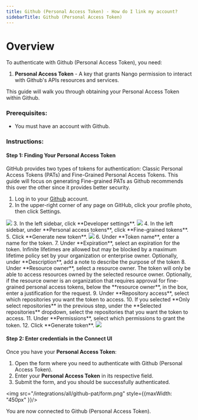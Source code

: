 ```yaml
---
title: Github (Personal Access Token) - How do I link my account?
sidebarTitle: Github (Personal Access Token)
---
```


# Overview

To authenticate with Github (Personal Access Token), you need:
1. **Personal Access Token** - A key that grants Nango permission to interact with Github's APIs resources and services.

This guide will walk you through obtaining your Personal Access Token within Github.

### Prerequisites:

- You must have an account with Github.

### Instructions:

#### Step 1: Finding Your Personal Access Token
<Note>GitHub provides two types of tokens for authentication: Classic Personal Access Tokens (PATs) and Fine-Grained Personal Access Tokens. This guide will focus on generating Fine-grained PATs as Github recommends this over the other since it provides better security.</Note>
1. Log in to your [Github](http://github.com/) account.
2. In the upper-right corner of any page on GitHub, click your profile photo, then click  Settings.
<img src="/integrations/all/github-pat/settings.png" />
3. In the left sidebar, click  **Developer settings**.
<img src="/integrations/all/github-pat/developer_settings.png" />
4. In the left sidebar, under **Personal access tokens**, click **Fine-grained tokens**.
5. Click **Generate new token**.
<img src="/integrations/all/github-pat/fine_grained_tokens.png" />
6. Under **Token name**, enter a name for the token.
7. Under **Expiration**, select an expiration for the token. Infinite lifetimes are allowed but may be blocked by a maximum lifetime policy set by your organization or enterprise owner.
<Tip>Optionally, under **Description**, add a note to describe the purpose of the token</Tip>
8. Under **Resource owner**, select a resource owner. The token will only be able to access resources owned by the selected resource owner.
<Tip>Optionally, if the resource owner is an organization that requires approval for fine-grained personal access tokens, below the **resource owner**, in the box, enter a justification for the request. </Tip>
9. Under **Repository access**, select which repositories you want the token to access. 
10. If you selected **Only select repositories** in the previous step, under the **Selected repositories** dropdown, select the repositories that you want the token to access.
11. Under **Permissions**, select which permissions to grant the token. 
12. Click **Generate token**.
<img src="/integrations/all/github-pat/pat_form.png" />

#### Step 2: Enter credentials in the Connect UI

Once you have your **Personal Access Token**:
1. Open the form where you need to authenticate with Github (Personal Access Token).
2. Enter your **Personal Access Token** in its respective field.
3. Submit the form, and you should be successfully authenticated.

<img src="/integrations/all/github-pat/form.png" style={{maxWidth: "450px" }}/>

You are now connected to Github (Personal Access Token).
 